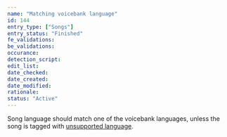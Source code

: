 ```yaml
---
name: "Matching voicebank language"
id: 144
entry_type: ["Songs"]
entry_status: "Finished"
fe_validations:
be_validations:
occurance:
detection_script:
edit_list:
date_checked:
date_created:
date_modified:
rationale:
status: "Active"
---
```

Song language should match one of the voicebank languages, unless the song is tagged with [unsupported language](https://vocadb.net/T/7059).